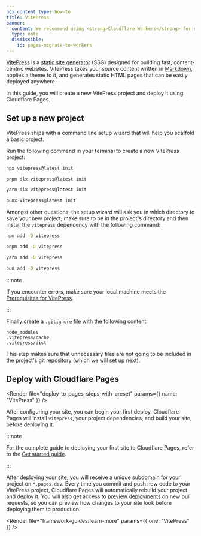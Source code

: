```yaml
---
pcx_content_type: how-to
title: VitePress
banner:
  content: We recommend using <strong>Cloudflare Workers</strong> for new projects. For existing Pages projects, see our <a href="/workers/static-assets/migrate-from-pages/">migration guide</a> and <a href="/workers/static-assets/migrate-from-pages/#compatibility-matrix">compatibility matrix</a>.
  type: note
  dismissible:
    id: pages-migrate-to-workers
---
```



[VitePress](https://vitepress.dev/) is a [static site generator](https://en.wikipedia.org/wiki/Static_site_generator) (SSG) designed for building fast, content-centric websites. VitePress takes your source content written in [Markdown](https://en.wikipedia.org/wiki/Markdown), applies a theme to it, and generates static HTML pages that can be easily deployed anywhere.

In this guide, you will create a new VitePress project and deploy it using Cloudflare Pages.

## Set up a new project

VitePress ships with a command line setup wizard that will help you scaffold a basic project.

Run the following command in your terminal to create a new VitePress project:

<Tabs> <TabItem label="npm">

```sh
npx vitepress@latest init
```

</TabItem> <TabItem label="pnpm">

```sh
pnpm dlx vitepress@latest init
```

</TabItem> <TabItem label="yarn">

```sh
yarn dlx vitepress@latest init
```

</TabItem> <TabItem label="bun">

```sh
bunx vitepress@latest init
```

</TabItem> </Tabs>

Amongst other questions, the setup wizard will ask you in which directory to save your new project, make sure
to be in the project's directory and then install the `vitepress` dependency with the following command:

<Tabs> <TabItem label="npm">

```sh
npm add -D vitepress
```

</TabItem> <TabItem label="pnpm">

```sh
pnpm add -D vitepress
```

</TabItem> <TabItem label="yarn">

```sh
yarn add -D vitepress
```

</TabItem> <TabItem label="bun">

```sh
bun add -D vitepress
```

</TabItem> </Tabs>

:::note

If you encounter errors, make sure your local machine meets the [Prerequisites for VitePress](https://vitepress.dev/guide/getting-started#prerequisites).

:::

Finally create a `.gitignore` file with the following content:

```
node_modules
.vitepress/cache
.vitepress/dist
```

This step makes sure that unnecessary files are not going to be included in the project's git repository (which we will set up next).

<Render file="tutorials-before-you-start" />

<Render file="framework-guides/create-github-repository" />

## Deploy with Cloudflare Pages

<Render
	file="deploy-to-pages-steps-with-preset"
	params={{ name: "VitePress" }}
/>

<PagesBuildPreset framework="vitepress" />

After configuring your site, you can begin your first deploy. Cloudflare Pages will install `vitepress`, your project dependencies, and build your site, before deploying it.

:::note

For the complete guide to deploying your first site to Cloudflare Pages, refer to the [Get started guide](/pages/get-started/).

:::

After deploying your site, you will receive a unique subdomain for your project on `*.pages.dev`. Every time you commit and push new code to your VitePress project, Cloudflare Pages will automatically rebuild your project and deploy it. You will also get access to [preview deployments](/pages/configuration/preview-deployments/) on new pull requests, so you can preview how changes to your site look before deploying them to production.

<Render file="framework-guides/learn-more" params={{ one: "VitePress" }} />
